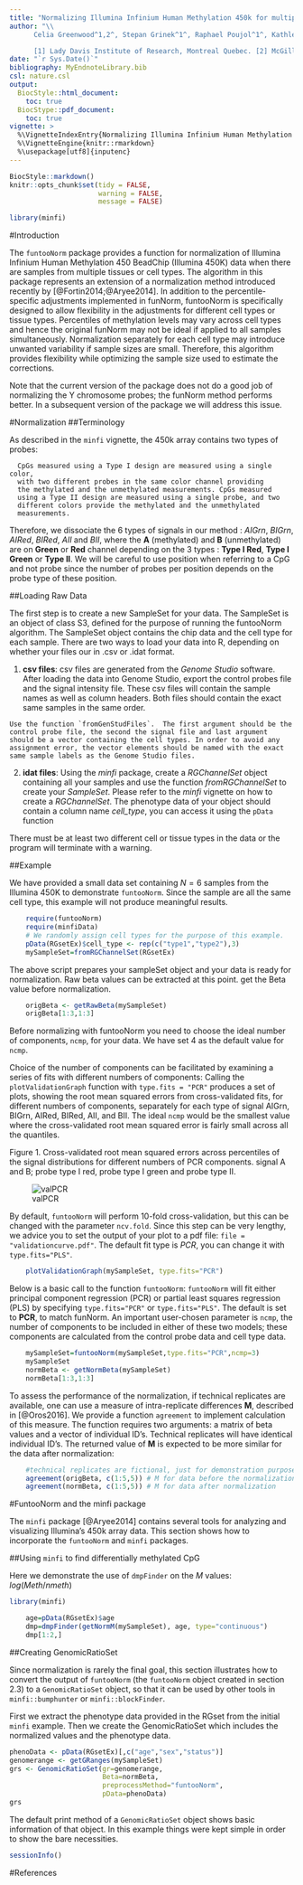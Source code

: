 ```yaml
---
title: "Normalizing Illumina Infinium Human Methylation 450k for multiple cell types with funtooNorm"
author: "\\
      Celia Greenwood^1,2^, Stepan Grinek^1^, Raphael Poujol^1^, Kathleen Oros Klein^1^\\  

      [1] Lady Davis Institute of Research, Montreal Quebec. [2] McGill University, Montreal Quebec."
date: "`r Sys.Date()`"
bibliography: MyEndnoteLibrary.bib
csl: nature.csl
output:
  BiocStyle::html_document:
    toc: true
  BiocStype::pdf_document:
    toc: true
vignette: >
  %\VignetteIndexEntry{Normalizing Illumina Infinium Human Methylation 450k for multiple cell types with funtooNorm}
  %\VignetteEngine{knitr::rmarkdown}
  %\usepackage[utf8]{inputenc} 
---
```


```r
BiocStyle::markdown()
knitr::opts_chunk$set(tidy = FALSE,
                      warning = FALSE,
                      message = FALSE)
```

```r
library(minfi)
```

#Introduction

The `funtooNorm` package provides a function for normalization of Illumina Infinium Human Methylation 450 BeadChip (Illumina 450K) data when there are samples from multiple tissues or cell types.  The algorithm in this package represents an extension of a normalization method introduced recently by [@Fortin2014;@Aryee2014]. In addition to the percentile-specific adjustments implemented in funNorm,
funtooNorm is specifically designed to allow flexibility in the adjustments for different cell types or tissue types. 
Percentiles of methylation levels may vary across cell types and hence the original funNorm may not be ideal if applied to all samples simultaneously.  Normalization separately for each cell type may introduce unwanted variability if sample sizes are small. Therefore, this algorithm provides flexibility while optimizing the sample size used to estimate the corrections.

Note that the current version of the package does not do a good job of normalizing the Y chromosome probes; the funNorm method performs better.  In a subsequent version of the package we will address this issue. 

#Normalization
##Terminology

 As described in the `minfi` vignette, the 450k array contains two types of probes:  
``` 
  CpGs measured using a Type I design are measured using a single color, 
  with two different probes in the same color channel providing
  the methylated and the unmethylated measurements. CpGs measured
  using a Type II design are measured using a single probe, and two
  different colors provide the methylated and the unmethylated 
  measurements.  
```  
Therefore, we dissociate the 6 types of signals in our method :
_AIGrn_, _BIGrn_, _AIRed_, _BIRed_, _AII_  and _BII_, where the __A__ (methylated) and
__B__ (unmethylated) are on __Green__ or __Red__ channel
depending on the 3 types : __Type I Red__, __Type I Green__ or
__Type II__. We will be careful to use position when referring to a CpG 
and not probe since the number of probes per position depends on the probe 
type of these position.  

##Loading Raw Data  

The first step is to create a new SampleSet for your data.
The SampleSet is an object of class S3, defined for the purpose of running the funtooNorm algorithm.
The SampleSet object contains the chip data and the cell type for each sample. 
There are two ways to load your data into R, depending on whether your files our in .csv or .idat format.  


   1. __csv files__: csv files are generated from the _Genome Studio_ software. After loading the data into Genome Studio, export the control probes file and the signal intensity file.  These csv files will contain the sample names as well as column headers. 
  Both files should contain the exact same samples in the same order.  
    
    Use the function `fromGenStudFiles`.  The first argument should be the control probe file, the second the signal file and last argument should be a vector containing the cell types. In order to avoid any assignment error, the vector elements should be named with the exact same sample labels as the Genome Studio files.  
    
    
   2. __idat files__:  Using the _minfi_ package, create a _RGChannelSet_ object containing all your samples and use the function _fromRGChannelSet_ to create your _SampleSet_. Please refer to the _minfi_ vignette on how to create a _RGChannelSet_. The phenotype data of your object should contain a column name *cell_type*, you can access it using the `pData` function 

There must be at least two different cell or tissue types in the data or the program will terminate with a warning.
  
##Example  

We have provided a small data set containing $N=6$ samples from the Illumina 450K to demonstrate `funtooNorm`. Since the sample are all the same cell type, this example will not produce meaningful results.

```r
    require(funtooNorm)
    require(minfiData)
    # We randomly assign cell types for the purpose of this example.
    pData(RGsetEx)$cell_type <- rep(c("type1","type2"),3)
    mySampleSet=fromRGChannelSet(RGsetEx)
```

The above script prepares your sampleSet object and your data is ready for normalization. Raw beta values can be extracted at this point.
get the Beta value before normalization. 

```r
    origBeta <- getRawBeta(mySampleSet)
    origBeta[1:3,1:3]
```

Before normalizing with funtooNorm you need to choose the ideal number of components, `ncmp`, for your data. We have set 4 as the default value for `ncmp`.

Choice of the number of components can be facilitated by examining a series of fits with different numbers of components: Calling the `plotValidationGraph` function with `type.fits = "PCR"` produces a set of plots, showing the root mean squared errors from cross-validated fits, for different numbers of components, separately for each type of signal AIGrn, BIGrn, AIRed, BIRed, AII, and BII.  The ideal `ncmp`  would be the smallest value where the cross-validated root mean squared error is fairly small across all the quantiles.

Figure 1. Cross-validated root mean squared errors across percentiles of the signal distributions for different numbers of PCR components.  signal A and B; probe type I red, probe type I green and probe type II.  

![valPCR](validationcurvesPCRlow.jpg "Cross-validated root mean squared errors across percentiles of the signal distributions for different numbers of PCR components.  signal A and B; probe type I red, probe type I green and probe type II.")  

By default, `funtooNorm` will perform 10-fold cross-validation, but this can be changed with the parameter `ncv.fold`. Since this step 
can be very lengthy, we advice you to set the output of your plot to a pdf file: `file = "validationcurve.pdf"`. The default fit type is _PCR_, you can change it with `type.fits="PLS"`.  

```r
    plotValidationGraph(mySampleSet, type.fits="PCR")
```

Below is a basic call to the function `funtooNorm`: `funtooNorm` will fit either principal component regression (PCR) or partial least squares regression (PLS) by specifying `type.fits="PCR"` or `type.fits="PLS"`.  The default is set to __PCR__, to match funNorm.  An important user-chosen parameter is `ncmp`, the number of components to be included in either of these two models; these components are calculated from the control probe data and cell type data.

```r
    mySampleSet=funtooNorm(mySampleSet,type.fits="PCR",ncmp=3)
    mySampleSet
    normBeta <- getNormBeta(mySampleSet)
    normBeta[1:3,1:3]
```

To assess the performance of the normalization, if technical replicates are available, one can use a measure of intra-replicate differences __M__, described in [@Oros2016].  We provide a function `agreement` to implement calculation of this measure.  The function requires two arguments: a matrix of beta values and a vector of individual ID's.  Technical replicates will have identical individual ID's. The returned value of __M__ is expected to be more similar for the data after normalization:  

```r
    #technical replicates are fictional, just for demonstration purposes.
    agreement(origBeta, c(1:5,5)) # M for data before the normalization
    agreement(normBeta, c(1:5,5)) # M for data after normalization
``` 

#FuntooNorm and the minfi package


The `minfi` package [@Aryee2014] contains several tools for analyzing and visualizing Illumina's 450k array data. This section
shows how to incorporate the `funtooNorm` and `minfi` packages.  

##Using `minfi` to find differentially methylated CpG

Here we demonstrate the use of `dmpFinder` on the _M_ values:  $log(Meth/nmeth)$

```r
library(minfi)

    age=pData(RGsetEx)$age
    dmp=dmpFinder(getNormM(mySampleSet), age, type="continuous")
    dmp[1:2,]
``` 
##Creating GenomicRatioSet

Since normalization is rarely the final goal, this section illustrates how to convert the output of `funtooNorm` (the
`funtooNorm` object created in section 2.3) to a `GenomicRatioSet` object, so that it can be used by other tools in `minfi::bumphunter` or `minfi::blockFinder`.

First we extract the phenotype data provided in the RGset from the initial `minfi` example. Then we create the GenomicRatioSet which includes the normalized values and the phenotype data. 
```r

phenoData <- pData(RGsetEx)[,c("age","sex","status")]
genomerange <- getGRanges(mySampleSet)
grs <- GenomicRatioSet(gr=genomerange,
                       Beta=normBeta,
                       preprocessMethod="funtooNorm",
                       pData=phenoData)
grs
```

The default print method of a `GenomicRatioSet` object shows basic information of that object. In this example things were kept
simple in order to show the bare necessities.

```r
sessionInfo()
```

#References
